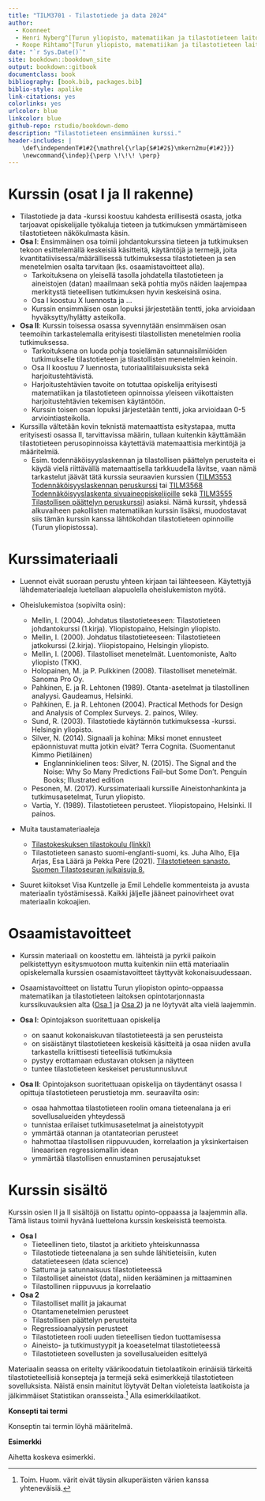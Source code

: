 ```yaml
--- 
title: "TILM3701 - Tilastotiede ja data 2024"
author:
  - Koonneet
  - Henri Nyberg^[Turun yliopisto, matematiikan ja tilastotieteen laitos, henri.nyberg@utu.fi]
  - Roope Rihtamo^[Turun yliopisto, matematiikan ja tilastotieteen laitos, roope.rihtamo@utu.fi]
date: "`r Sys.Date()`"
site: bookdown::bookdown_site
output: bookdown::gitbook
documentclass: book
bibliography: [book.bib, packages.bib]
biblio-style: apalike
link-citations: yes
colorlinks: yes
urlcolor: blue
linkcolor: blue
github-repo: rstudio/bookdown-demo
description: "Tilastotieteen ensimmäinen kurssi."
header-includes: |
    \def\independenT#1#2{\mathrel{\rlap{$#1#2$}\mkern2mu{#1#2}}}
    \newcommand{\indep}{\perp \!\!\! \perp}
---
```


# Kurssin (osat I ja II rakenne) {-}
- Tilastotiede ja data -kurssi koostuu kahdesta erillisestä osasta, jotka tarjoavat opiskelijalle työkaluja tieteen ja tutkimuksen ymmärtämiseen tilastotieteen näkökulmasta käsin.
- __Osa I__: Ensimmäinen osa toimii johdantokurssina tieteen ja tutkimuksen tekoon esittelemällä keskeisiä käsitteitä, käytäntöjä ja termejä, joita kvantitatiivisessa/määrällisessä tutkimuksessa tilastotieteen ja sen menetelmien osalta tarvitaan (ks. osaamistavoitteet alla).
  - Tarkoituksena on yleisellä tasolla johdatella tilastotieteen ja aineistojen (datan) maailmaan sekä pohtia myös näiden laajempaa merkitystä tieteellisen tutkimuksen hyvin keskeisinä osina.
  - Osa I koostuu X luennosta ja ... 
  - Kurssin ensimmäisen osan lopuksi järjestetään tentti, joka arvioidaan hyväksytty/hylätty asteikolla.
  
- __Osa II__: Kurssin toisessa osassa syvennytään ensimmäisen osan teemoihin tarkastelemalla erityisesti tilastollisten menetelmien roolia tutkimuksessa.
  - Tarkoituksena on luoda pohja tosielämän satunnaisilmiöiden tutkimukselle tilastotieteen ja tilastollisten menetelmien keinoin.
  - Osa II koostuu 7 luennosta, tutoriaalitilaisuuksista sekä harjoitustehtävistä.
  - Harjoitustehtävien tavoite on totuttaa opiskelija erityisesti matematiikan ja tilastotieteen opinnoissa yleiseen viikottaisten harjoitustehtävien tekemisen käytäntöön.
  - Kurssin toisen osan lopuksi järjestetään tentti, joka arvioidaan 0-5 arviointiasteikolla.

- Kurssilla vältetään kovin teknistä matemaattista esitystapaa, mutta erityisesti osassa II, tarvittavissa määrin, tullaan kuitenkin käyttämään tilastotieteen perusopinnoissa käytettäviä matemaattisia merkintöjä ja määritelmiä. 
  - Esim. todennäköisyyslaskennan ja tilastollisen päättelyn perusteita ei käydä vielä riittävällä matemaattisella tarkkuudella lävitse, vaan nämä tarkastelut jäävät tätä kurssia seuraavien kurssien ([TILM3553 Todennäköisyyslaskennan    peruskurssi](https://opas.peppi.utu.fi/fi/opintojakso/TILM3553/1734?period=2022-2024) tai [TILM3568 Todennäköisyyslaskenta   sivuaineopiskelijoille](https://opas.peppi.utu.fi/fi/opintojakso/TILM3568/3385?period=2 022-2024) sekä [TILM3555 Tilastollisen päättelyn  peruskurssi](https://opas.peppi.utu.fi/fi/opintojakso/TILM3555/1731?period=2022-2024))  asiaksi. Nämä kurssit, yhdessä alkuvaiheen pakollisten matematiikan kurssin lisäksi, muodostavat siis tämän kurssin kanssa lähtökohdan tilastotieteen opinnoille (Turun yliopistossa).

# Kurssimateriaali {-}

- Luennot eivät suoraan perustu yhteen kirjaan tai lähteeseen. Käytettyjä lähdemateriaaleja luetellaan alapuolella oheislukemiston myötä. 

- Oheislukemistoa (sopivilta osin):
  - Mellin, I. (2004). Johdatus tilastotieteeseen: Tilastotieteen johdantokurssi (1.kirja). Yliopistopaino, Helsingin yliopisto.
  - Mellin, I. (2000). Johdatus tilastotieteeseen: Tilastotieteen jatkokurssi (2.kirja). Yliopistopaino, Helsingin yliopisto.
  - Mellin, I. (2006). Tilastolliset menetelmät. Luentomoniste, Aalto yliopisto (TKK).
  - Holopainen, M. ja P. Pulkkinen (2008). Tilastolliset menetelmät. Sanoma Pro Oy.
  - Pahkinen, E. ja R. Lehtonen (1989). Otanta-asetelmat ja tilastollinen analyysi. Gaudeamus, Helsinki.
  - Pahkinen, E. ja R. Lehtonen (2004). Practical Methods for Design and Analysis of Complex Surveys. 2. painos, Wiley.
  - Sund, R. (2003). Tilastotiede käytännön tutkimuksessa -kurssi. Helsingin yliopisto.
  - Silver, N. (2014). Signaali ja kohina: Miksi monet ennusteet epäonnistuvat mutta jotkin eivät? Terra Cognita. (Suomentanut Kimmo Pietiläinen)
    - Englanninkielinen teos: Silver, N. (2015). The Signal and the Noise: Why So Many Predictions Fail--but Some Don't. Penguin Books; Illustrated edition
  - Pesonen, M. (2017). Kurssimateriaali kurssille Aineistonhankinta ja tutkimusasetelmat, Turun yliopisto.
  - Vartia, Y. (1989). Tilastotieteen perusteet. Yliopistopaino, Helsinki. II painos.

- Muita taustamateriaaleja
    - [Tilastokeskuksen tilastokoulu (linkki)](https://tilastokoulu.stat.fi/verkkokoulu_v2.xql?course_id=tkoulu_tilaj&lesson_id=1&subject_id=0&page_type=sisalto)
    - Tilastotieteen sanasto suomi-englanti-suomi, ks. Juha Alho, Elja Arjas, Esa Läärä ja Pekka Pere (2021). [Tilastotieteen sanasto. Suomen Tilastoseuran julkaisuja 8.](https://tilastoseura.fi/)

- Suuret kiitokset Visa Kuntzelle ja Emil Lehdelle kommenteista ja avusta materiaalin työstämisessä. Kaikki jäljelle jääneet painovirheet ovat materiaalin kokoajien.

# Osaamistavoitteet {-}

- Kurssin materiaali on koostettu em. lähteistä ja pyrkii paikoin pelkistettyyn esitysmuotoon mutta kuitenkin niin että materiaalin opiskelemalla kurssien osaamistavoitteet täyttyvät kokonaisuudessaan. 
- Osaamistavoitteet on listattu Turun yliopiston opinto-oppaassa matematiikan ja tilastotieteen laitoksen opintotarjonnasta kurssikuvauksien alta ([Osa 1](https://opas.peppi.utu.fi/fi/opintojakso/TILM3712/102471?period=2024-2027) ja [Osa 2](https://opas.peppi.utu.fi/fi/opintojakso/TILM3713/102472?period=2024-2027)) ja ne löytyvät alta vielä laajemmin. 

- __Osa I__: Opintojakson suoritettuaan opiskelija
  - on saanut kokonaiskuvan tilastotieteestä ja sen perusteista  
  - on sisäistänyt tilastotieteen keskeisiä käsitteitä ja osaa niiden avulla tarkastella     kriittisesti tieteellisiä tutkimuksia  
  - pystyy erottamaan edustavan otoksen ja näytteen  
  - tuntee tilastotieteen keskeiset perustunnusluvut   

  

- __Osa II__: Opintojakson suoritettuaan opiskelija on täydentänyt osassa I opittuja tilastotieteen perustietoja mm. seuraavilta osin:
  - osaa hahmottaa tilastotieteen roolin omana tieteenalana ja eri sovellusalueiden           yhteydessä
  - tunnistaa erilaiset tutkimusasetelmat ja aineistotyypit
  - ymmärtää otannan ja otantateorian perusteet
  - hahmottaa tilastollisen riippuvuuden, korrelaation ja yksinkertaisen lineaarisen          regressiomallin idean
  - ymmärtää tilastollisen ennustaminen perusajatukset

# Kurssin sisältö {-}
Kurssin osien II ja II sisältöjä on listattu opinto-oppaassa ja laajemmin alla. Tämä listaus toimii hyvänä luettelona kurssin keskeisistä teemoista.

- __Osa I__
  - Tieteellinen tieto, tilastot ja arkitieto yhteiskunnassa
  - Tilastotiede tieteenalana ja sen suhde lähitieteisiin, kuten datatieteeseen (data science)
  - Sattuma ja satunnaisuus tilastotieteessä
  - Tilastolliset aineistot (data), niiden kerääminen ja mittaaminen
  - Tilastollinen riippuvuus ja korrelaatio

- __Osa 2__
  - Tilastolliset mallit ja jakaumat
  - Otantamenetelmien perusteet
  - Tilastollisen päättelyn perusteita
  - Regressioanalyysin perusteet
  - Tilastotieteen rooli uuden tieteellisen tiedon tuottamisessa
  - Aineisto- ja tutkimustyypit ja koeasetelmat tilastotieteessä
  - Tilastotieteen sovellusten ja sovellusalueiden esittelyä

Materiaalin seassa on eritelty väärikoodatuin tietolaatikoin erinäisiä tärkeitä tilastotieteellisiä konsepteja ja termejä sekä esimerkkejä tilastotieteen sovelluksista. Näistä ensin mainitut löytyvät Deltan violeteista laatikoista ja jälkimmäiset Statistikan oransseista.^[Toim. Huom. värit eivät täysin alkuperäisten värien kanssa yhteneväisiä.] Alla esimerkkilaatikot.

::: {.defblock data-latex="{}"}
**Konsepti tai termi**

Konseptin tai termin löyhä määritelmä.
:::

::: {.eblock data-latex="{}"}
**Esimerkki**

Aihetta koskeva esimerkki.
:::
